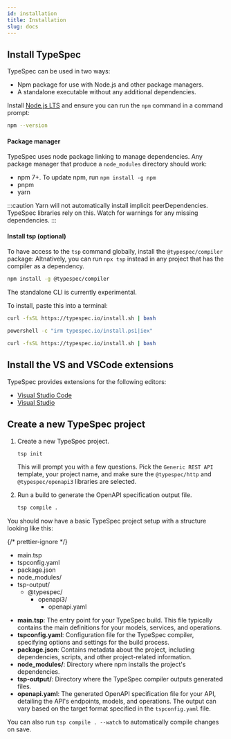 ```yaml
---
id: installation
title: Installation
slug: docs
---
```



## Install TypeSpec

TypeSpec can be used in two ways:

- Npm package for use with Node.js and other package managers.
- A standalone executable without any additional dependencies. <Badge text="Experimental" variant="caution" />

<Tabs>
  <TabItem label="Node.JS">
  
Install [Node.js LTS](https://nodejs.org/en/download/) and ensure you can run the `npm` command in a command prompt:

```bash
npm --version
```

#### Package manager

TypeSpec uses node package linking to manage dependencies. Any package manager that produce a `node_modules` directory should work:

- npm 7+. To update npm, run `npm install -g npm`
- pnpm
- yarn

:::caution
Yarn will not automatically install implicit peerDependencies. TypeSpec libraries rely on this. Watch for warnings for any missing dependencies.
:::

#### Install tsp (optional)

To have access to the `tsp` command globally, install the `@typespec/compiler` package:
Altnatively, you can run `npx tsp` instead in any project that has the compiler as a dependency.

```bash
npm install -g @typespec/compiler
```

  </TabItem>
  <TabItem label="Standalone (Experimental)">

<Aside type="caution">The standalone CLI is currently experimental.</Aside>

To install, paste this into a terminal:

<Tabs>
  <TabItem label="macOS">
  
```bash
curl -fsSL https://typespec.io/install.sh | bash
```

  </TabItem>
  <TabItem label="Windows">

```bash
powershell -c "irm typespec.io/install.ps1|iex"
```

  </TabItem>
  <TabItem label="Linux">
  
```bash
curl -fsSL https://typespec.io/install.sh | bash
```

  </TabItem>
</Tabs>

  </TabItem>
</Tabs>

## Install the VS and VSCode extensions

TypeSpec provides extensions for the following editors:

- [Visual Studio Code](./editor/vscode.md)
- [Visual Studio](./editor/vs.md)

## Create a new TypeSpec project

<Steps>

1. Create a new TypeSpec project.

   ```bash
   tsp init
   ```

   This will prompt you with a few questions. Pick the `Generic REST API` template, your project name, and make sure the `@typespec/http` and `@typespec/openapi3` libraries are selected.

2. Run a build to generate the OpenAPI specification output file.

   ```bash
   tsp compile .
   ```

</Steps>
You should now have a basic TypeSpec project setup with a structure looking like this:

{/* prettier-ignore */}
<FileTree>
- main.tsp
- tspconfig.yaml
- package.json
- node_modules/
- tsp-output/
  - @typespec/
    - openapi3/
      - openapi.yaml
</FileTree>

- **main.tsp**: The entry point for your TypeSpec build. This file typically contains the main definitions for your models, services, and operations.
- **tspconfig.yaml**: Configuration file for the TypeSpec compiler, specifying options and settings for the build process.
- **package.json**: Contains metadata about the project, including dependencies, scripts, and other project-related information.
- **node_modules/**: Directory where npm installs the project's dependencies.
- **tsp-output/**: Directory where the TypeSpec compiler outputs generated files.
- **openapi.yaml**: The generated OpenAPI specification file for your API, detailing the API's endpoints, models, and operations. The output can vary based on the target format specified in the `tspconfig.yaml` file.

You can also run `tsp compile . --watch` to automatically compile changes on save.
